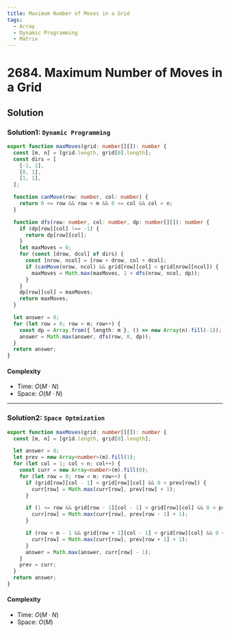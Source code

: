 ```yaml
---
title: Maximum Number of Moves in a Grid
tags:
  - Array
  - Dynamic Programming
  - Matrix
---
```


# 2684. Maximum Number of Moves in a Grid

<Badges>
  <LevelBadge level="medium" />
  <TopicBadge name="Array" slug="array" />
  <TopicBadge name="Dynamic Programming" slug="dynamic-programming" />
  <TopicBadge name="Matrix" slug="matrix" />
</Badges>

## Solution

### Solution1: `Dynamic Programming`

```typescript filename="solution.ts" copy
export function maxMoves(grid: number[][]): number {
  const [m, n] = [grid.length, grid[0].length];
  const dirs = [
    [-1, 1],
    [0, 1],
    [1, 1],
  ];

  function canMove(row: number, col: number) {
    return 0 <= row && row < m && 0 <= col && col < n;
  }

  function dfs(row: number, col: number, dp: number[][]): number {
    if (dp[row][col] !== -1) {
      return dp[row][col];
    }
    let maxMoves = 0;
    for (const [drow, dcol] of dirs) {
      const [nrow, ncol] = [row + drow, col + dcol];
      if (canMove(nrow, ncol) && grid[row][col] < grid[nrow][ncol]) {
        maxMoves = Math.max(maxMoves, 1 + dfs(nrow, ncol, dp));
      }
    }
    dp[row][col] = maxMoves;
    return maxMoves;
  }

  let answer = 0;
  for (let row = 0; row < m; row++) {
    const dp = Array.from({ length: m }, () => new Array(n).fill(-1));
    answer = Math.max(answer, dfs(row, 0, dp));
  }
  return answer;
}
```

#### Complexity

- Time: $O(M \cdot N)$
- Space: $O(M \cdot N)$

---

### Solution2: `Space Optmization`

```typescript filename="solution.ts" copy
export function maxMoves(grid: number[][]): number {
  const [m, n] = [grid.length, grid[0].length];

  let answer = 0;
  let prev = new Array<number>(m).fill(1);
  for (let col = 1; col < n; col++) {
    const curr = new Array<number>(m).fill(0);
    for (let row = 0; row < m; row++) {
      if (grid[row][col - 1] < grid[row][col] && 0 < prev[row]) {
        curr[row] = Math.max(curr[row], prev[row] + 1);
      }

      if (1 <= row && grid[row - 1][col - 1] < grid[row][col] && 0 < prev[row - 1]) {
        curr[row] = Math.max(curr[row], prev[row - 1] + 1);
      }

      if (row < m - 1 && grid[row + 1][col - 1] < grid[row][col] && 0 < prev[row + 1]) {
        curr[row] = Math.max(curr[row], prev[row + 1] + 1);
      }
      answer = Math.max(answer, curr[row] - 1);
    }
    prev = curr;
  }
  return answer;
}
```

#### Complexity

- Time: $O(M \cdot N)$
- Space: $O(M)$

<ProblemLink
  codingSite="leetcode"
  href="https://leetcode.com/problems/maximum-number-of-moves-in-a-grid"
  title="Maximum Number of Moves in a Grid"
/>

